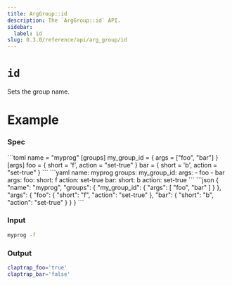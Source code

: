 ```yaml
---
title: ArgGroup::id
description: The `ArgGroup::id` API.
sidebar:
  label: id
slug: 0.3.0/reference/api/arg_group/id
---
```



# `id` <LinkButton href="https://docs.rs/clap/latest/clap/struct.ArgGroup.html#method.id" icon="open-book" variant="minimal" />

<Badge text="since 0.1.0" size="small" />

Sets the group name.

# Example

### Spec

<Tabs syncKey="format">
  <TabItem label="TOML">
    ```toml
    name = "myprog"
    [groups]
    my_group_id = { args = ["foo", "bar"] }
    [args]
    foo = { short = 'f', action = "set-true" }
    bar = { short = 'b', action = "set-true" }
    ```
  </TabItem>

  <TabItem label="YAML">
    ```yaml
    name: myprog
    groups:
      my_group_id:
        args:
        - foo
        - bar
    args:
      foo:
        short: f
        action: set-true
      bar:
        short: b
        action: set-true
    ```
  </TabItem>

  <TabItem label="JSON">
    ```json
    {
      "name": "myprog",
      "groups": {
        "my_group_id": {
          "args": [
            "foo",
            "bar"
          ]
        }
      },
      "args": {
        "foo": {
          "short": "f",
          "action": "set-true"
        },
        "bar": {
          "short": "b",
          "action": "set-true"
        }
      }
    }
    ```
  </TabItem>
</Tabs>

### Input

```bash
myprog -f
```

### Output

```bash
claptrap_foo='true'
claptrap_bar='false'
```
